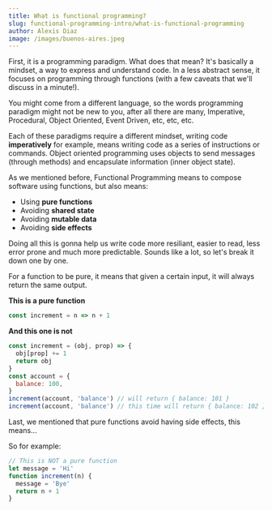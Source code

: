 ```yaml
---
title: What is functional programming?
slug: functional-programming-intro/what-is-functional-programming
author: Alexis Diaz
image: /images/buenos-aires.jpeg
---
```


First, it is a programming paradigm. What does that mean? It's basically a
mindset, a way to express and understand code. In a less abstract sense, it
focuses on programming through functions (with a few caveats that we'll discuss
in a minute!).

You might come from a different language, so the words programming paradigm
might not be new to you, after all there are many, Imperative, Procedural,
Object Oriented, Event Driven, etc, etc, etc.

Each of these paradigms require a different mindset, writing code
**imperatively** for example, means writing code as a series of instructions or
commands. Object oriented programming uses objects to send messages (through
methods) and encapsulate information (inner object state).

As we mentioned before, Functional Programming means to compose software using
functions, but also means:

- Using **pure functions**
- Avoiding **shared state**
- Avoiding **mutable data**
- Avoiding **side effects**

Doing all this is gonna help us write code more resiliant, easier to read, less
error prone and much more predictable. Sounds like a lot, so let's break it down
one by one.

For a function to be pure, it means that given a certain input, it will always
return the same output.

**This is a pure function**

```js
const increment = n => n + 1
```

**And this one is not**

```js
const increment = (obj, prop) => {
  obj[prop] += 1
  return obj
}
const account = {
  balance: 100,
}
increment(account, 'balance') // will return { balance: 101 }
increment(account, 'balance') // this time will return { balance: 102 }
```

Last, we mentioned that pure functions avoid having side effects, this means...

So for example:

```js
// This is NOT a pure function
let message = 'Hi'
function increment(n) {
  message = 'Bye'
  return n + 1
}
```
